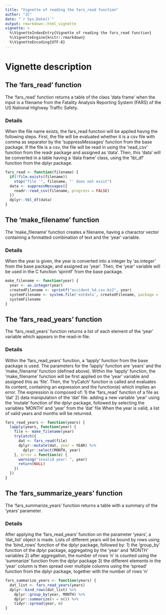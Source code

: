 ```yaml
---
title: "Vignette of reading the fars_read function"
author: "JC"
date: "`r Sys.Date()`"
output: rmarkdown::html_vignette
vignette: >
  %\VignetteIndexEntry{Vignette of reading the fars_read function}
  %\VignetteEngine{knitr::rmarkdown}
  %\VignetteEncoding{UTF-8}
---
```


# Vignette description

## The 'fars_read' function
The 'fars_read' function returns a table of the class 'data frame' when the input is a filename from the Fatality Analysis Reporting System (FARS) of the US National Highway Traffic Safety.

### Details 
When the file name exists, the fars_read function will be applied havng the following steps.
First, the file will be evaluated whether it is a csv file with comma as separator by the 'suppressMessages' function from the base package.
If the file is a csv, the file will be read in using the 'read_csv' function from the readr package and assigned as 'data'.
Then, this 'data' will be converted in a table having a 'data frame' class, using the 'tbl_df' function from the dplyr package.



```r
fars_read <- function(filename) {
  if(!file.exists(filename))
    stop("file '", filename, "' does not exist")
  data <- suppressMessages({
    readr::read_csv(filename, progress = FALSE)
  })
  dplyr::tbl_df(data)
}

```


## The 'make_filename' function
The 'make_filename' function creates a filename, having a charactor vector containing a formatted combination
of text and the 'year' variable.

### Details
When the year is given, the year is converted into a integer by 'as.integer' from the base package, and
assigned as 'year'. Then, the 'year' variable will be used in the C function 'sprintf' from the base package.

```r
make_filename <- function(year) {
  year <- as.integer(year)
  createdFilename <- sprintf("accident_%d.csv.bz2", year)
  systemFilename <- system.file('extdata', createdFilename, package = 'farsReadTest')
  systemFilename
}

```


## The 'fars_read_years' function
The 'fars_read_years' function returns a list of each element of the 'year' variable which appears in the read-in file.

### Details
Within the 'fars_read_years' function, a 'lapply' function from the base package is used. The parameters for
the 'lapply' function are 'years' and the 'make_filename' function (defined above).
Within the 'lapply' function, the 'make_filename' function will be first applied on the 'year' variable and assigned
this as 'file'. Then, the 'tryCatch' function is called and evaluates its content, containing an expression and the function(e)
which implies an error. The expression is composed of:
    1) the 'fars_read' function of a file as 'dat'
    2) data manipulation of the 'dat' file: adding a new variable 'year' using the 'mutate' function of the dplyr package,
                                             followed by selecting the variables 'MONTH' and 'year' from the 'dat' file
When the year is valid, a list of valid years and months will be returned.

```r
fars_read_years <- function(years) {
  lapply(years, function(year) {
    file <- make_filename(year)
    tryCatch({
      dat <- fars_read(file)
      dplyr::mutate(dat, year = YEAR) %>%
        dplyr::select(MONTH, year)
    }, error = function(e) {
      warning("invalid year: ", year)
      return(NULL)
    })
  })
}

```


## The 'fars_summarize_years' function
The 'fars_summarize_years' function returns a table with a summary of the 'years' parameter.

### Details
After applying the 'fars_read_years' function on the parameter 'years', a 'dat_list' object is made.
Lists of different years will be bound by rows using the 'bind_rows' function of the dplyr package, followed by:
   1) the 'group_by' function of the dplyr package, aggregating by the 'year' and 'MONTH' variables
   2) after aggregation, the number of rows 'n' is counted using the 'summarize' function from the dplyr package
   3) the different elements in the 'year' column is then spread over multiple columns using the 'spread'
      function from the dplyr package, together with the number of rows 'n'

```r
fars_summarize_years <- function(years) {
  dat_list <- fars_read_years(years)
  dplyr::bind_rows(dat_list) %>%
    dplyr::group_by(year, MONTH) %>%
    dplyr::summarize(n = n()) %>%
    tidyr::spread(year, n)
}

```
